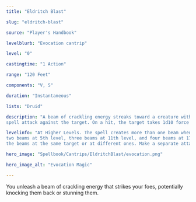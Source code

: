 ```yaml
---
title: "Eldritch Blast"

slug: "eldritch-blast"

source: "Player's Handbook"

levelblurb: "Evocation cantrip"

level: "0"

castingtime: "1 Action"

range: "120 Feet"

components: "V, S"

duration: "Instantaneous"

lists: "Druid"

description: "A beam of crackling energy streaks toward a creature within range. Make a ranged 
spell attack against the target. On a hit, the target takes 1d10 force damage."

levelinfo: "At Higher Levels. The spell creates more than one beam when you reach higher levels: 
two beams at 5th level, three beams at 11th level, and four beams at 17th level. You can direct 
the beams at the same target or at different ones. Make a separate attack roll for each beam."

hero_image: "Spellbook/Cantrips/EldritchBlast/evocation.png"

hero_image_alt: "Evocation Magic"

---
```

You unleash a beam of crackling energy that strikes your foes, potentially knocking them back or stunning them.
